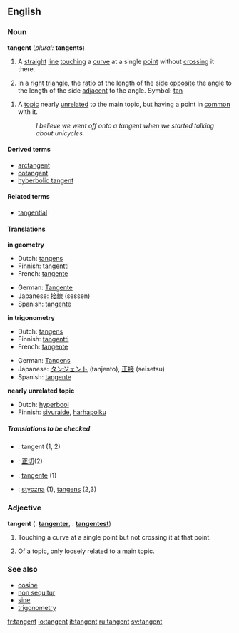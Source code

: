 ==English==

===Noun===
'''tangent''' (''plural:'' '''tangents''')

#{{geometry}} A [[straight]] [[line]] [[touching]] a [[curve]] at a single [[point]] without [[crossing]] it there.
#{{trigonometry}} In a [[right triangle]], the [[ratio]] of the [[length]] of the [[side]] [[opposite]] the [[angle]] to the length of the side [[adjacent]] to the angle. Symbol: [[tan]]
<!--This definition equivalent to the one above; it does not define a new sense of the word
#{{mathematics}} The ratio of the [[sine]] to the [[cosine]], in either the [[real]] or [[complex]] [[number]]s.-->
#A [[topic]] nearly [[unrelated]] to the main topic, but having a point in [[common]] with it.
#:''I believe we went off onto a tangent when we started talking about unicycles.''

====Derived terms====
*[[arctangent]]
*[[cotangent]]
*[[hyberbolic tangent]]

====Related terms====
*[[tangential]]

====Translations====

'''in geometry'''
{{top}}
*Dutch: [[tangens]]
*Finnish: [[tangentti]]
*French: [[tangente]] {{f}}
{{mid}}
*German: [[Tangente]] {{f}}
*Japanese: [[接線]] (sessen)
*Spanish: [[tangente]] {{f}}
{{bottom}}

'''in trigonometry'''
{{top}}
*Dutch: [[tangens]]
*Finnish: [[tangentti]]
*French: [[tangente]] {{f}}
{{mid}}
*German: [[Tangens]] {{f}}
*Japanese: [[タンジェント]] (tanjento), [[正接]] (seisetsu)
*Spanish: [[tangente]] {{f}}
{{bottom}}

'''nearly unrelated topic'''
{{top}}
*Dutch: [[hyperbool]] {{f}}
*Finnish: [[sivuraide]], [[harhapolku]]
{{mid}}
{{bottom}}

=====Translations to be checked=====
{{checktrans}}
<!--Remove this section once all of the translations below have been moved into the tables above.-->

*{{ttbc|Catalan}}: tangent {{f}} (1, 2)
*{{ttbc|Chinese}}: [[正切]](2)
*{{ttbc|Italian}}: [[tangente]] {{f}} (1)
*{{ttbc|Polish}}: [[styczna]] {{f}} (1), [[tangens]] {{m}} (2,3)

===Adjective===
'''tangent'''  ({{compar}}: '''[[tangenter]]''', {{superl}}: '''[[tangentest]]''')

#{{geometry}} Touching a curve at a single point but not crossing it at that point.
#Of a topic, only loosely related to a main topic.

===See also===
*[[cosine]]
*[[non sequitur]]
*[[sine]]
*[[trigonometry]]

[[fr:tangent]]
[[io:tangent]]
[[it:tangent]]
[[ru:tangent]]
[[sv:tangent]]